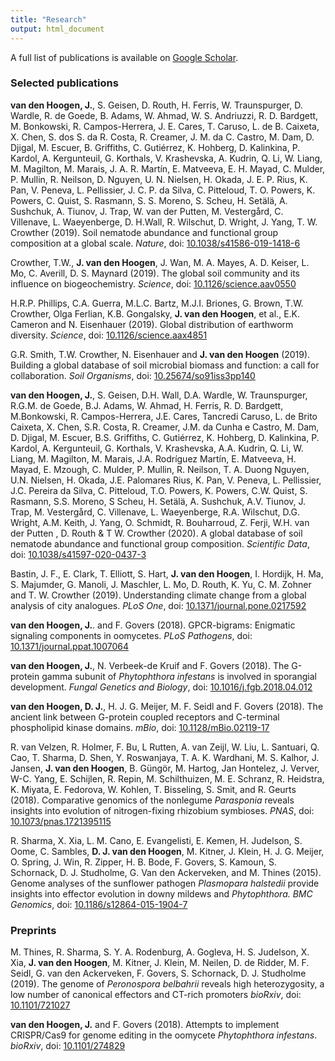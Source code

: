 ```yaml
---
title: "Research"
output: html_document
---
```


<link rel="stylesheet" href="styles.css" type="text/css">

<!-- ## Crowther Lab, ETH Zürich -->
A full list of publications is available on [Google Scholar](https://scholar.google.com/citations?user=0Pl8Q1EAAAAJ&hl=en).

### Selected publications

**van den Hoogen, J.**, S. Geisen, D. Routh, H. Ferris, W. Traunspurger, D. Wardle, R. de Goede, B. Adams, W. Ahmad, W. S. Andriuzzi, R. D. Bardgett, M. Bonkowski, R. Campos-Herrera, J. E. Cares, T. Caruso, L. de B. Caixeta, X. Chen, S. dos S. da R. Costa, R. Creamer, J. M. da C. Castro, M. Dam, D. Djigal, M. Escuer, B. Griffiths, C. Gutiérrez, K. Hohberg, D. Kalinkina, P. Kardol, A. Kergunteuil, G. Korthals, V. Krashevska, A. Kudrin, Q. Li, W. Liang, M. Magilton, M. Marais, J. A. R. Martín, E. Matveeva, E. H. Mayad, C. Mulder, P. Mullin, R. Neilson, D. Nguyen, U. N. Nielsen, H. Okada, J. E. P. Rius, K. Pan, V. Peneva, L. Pellissier, J. C. P. da Silva, C. Pitteloud, T. O. Powers, K. Powers, C. Quist, S. Rasmann, S. S. Moreno, S. Scheu, H. Setälä, A. Sushchuk, A. Tiunov, J. Trap, W. van der Putten, M. Vestergård, C. Villenave, L. Waeyenberge, D. H.Wall, R. Wilschut, D. Wright, J. Yang, T. W. Crowther (2019). Soil nematode abundance and functional group composition at a global scale. *Nature*, doi: [10.1038/s41586-019-1418-6](https://www.nature.com/articles/s41586-019-1418-6)

Crowther, T.W., **J. van den Hoogen**, J. Wan, M. A. Mayes, A. D. Keiser, L. Mo, C. Averill, D. S. Maynard (2019). The global soil community and its influence on biogeochemistry. *Science*, doi: [10.1126/science.aav0550](https://science.sciencemag.org/content/365/6455/eaav0550)

H.R.P. Phillips, C.A. Guerra, M.L.C. Bartz, M.J.I. Briones, G. Brown, T.W. Crowther, Olga Ferlian, K.B. Gongalsky, **J. van den Hoogen**, et al., E.K. Cameron and N. Eisenhauer (2019). Global distribution of earthworm diversity. *Science*, doi: [10.1126/science.aax4851](https://doi.org/10.1126/science.aax4851)

G.R. Smith, T.W. Crowther, N. Eisenhauer and **J. van den Hoogen** (2019). Building a global database of soil microbial biomass and function: a call for collaboration. *Soil Organisms*, doi: [10.25674/so91iss3pp140](http://soil-organisms.org/index.php/SO/article/view/112)

**van den Hoogen, J.**, S. Geisen, D.H. Wall, D.A. Wardle, W. Traunspurger, R.G.M. de Goede, B.J. Adams, W. Ahmad, H. Ferris, R. D. Bardgett, M.Bonkowski, R. Campos-Herrera, J.E. Cares, Tancredi Caruso, L. de Brito Caixeta, X. Chen, S.R. Costa, R. Creamer, J.M. da Cunha e Castro, M. Dam, D. Djigal, M. Escuer, B.S. Griffiths, C. Gutiérrez, K. Hohberg, D. Kalinkina, P. Kardol, A. Kergunteuil, G. Korthals, V. Krashevska, A.A. Kudrin, Q. Li, W. Liang, M. Magilton, M. Marais, J.A. Rodríguez Martín, E. Matveeva, H. Mayad, E. Mzough, C. Mulder, P. Mullin, R. Neilson, T. A. Duong Nguyen, U.N. Nielsen, H. Okada, J.E. Palomares Rius, K. Pan, V. Peneva, L. Pellissier, J.C. Pereira da Silva, C. Pitteloud, T.O. Powers, K. Powers, C.W. Quist, S. Rasmann, S.S. Moreno, S Scheu, H. Setälä, A. Sushchuk, A.V. Tiunov, J. Trap, M. Vestergård, C. Villenave, L. Waeyenberge, R.A. Wilschut, D.G. Wright, A.M. Keith, J. Yang, O. Schmidt, R. Bouharroud, Z. Ferji, W.H. van der Putten , D. Routh & T W. Crowther (2020). A global database of soil nematode abundance and functional group composition. *Scientific Data*, doi: [10.1038/s41597-020-0437-3](https://www.nature.com/articles/s41597-020-0437-3)

Bastin, J. F., E. Clark, T. Elliott, S. Hart, **J. van den Hoogen**, I. Hordijk, H. Ma, S. Majumder, G. Manoli, J. Maschler, L. Mo, D. Routh, K. Yu, C. M. Zohner and T. W. Crowther (2019). Understanding climate change from a global analysis of city analogues. *PLoS One*, doi: [10.1371/journal.pone.0217592](https://journals.plos.org/plosone/article?id=10.1371/journal.pone.0217592)

**van den Hoogen, J.**. and F. Govers (2018). GPCR-bigrams: Enigmatic signaling components in oomycetes. *PLoS Pathogens*, doi: [10.1371/journal.ppat.1007064](https://journals.plos.org/plospathogens/article?id=10.1371/journal.ppat.1007064)

**van den Hoogen, J.**, N. Verbeek-de Kruif and F. Govers (2018). The G-protein gamma subunit of *Phytophthora infestans* is involved in sporangial development. *Fungal Genetics and Biology*, doi: [10.1016/j.fgb.2018.04.012](https://www.sciencedirect.com/science/article/pii/S1087184518300719)

**van den Hoogen, D. J.**, H. J. G. Meijer, M. F. Seidl and F. Govers (2018). The ancient link between G-protein coupled receptors and C-terminal phospholipid kinase domains. *mBio*, doi: [10.1128/mBio.02119-17](https://mbio.asm.org/content/9/1/e02119-17)

R. van Velzen, R. Holmer, F. Bu, L Rutten, A. van Zeijl, W. Liu, L. Santuari, Q. Cao, T. Sharma, D. Shen, Y. Roswanjaya, T. A. K. Wardhani, M. S. Kalhor, J. Jansen, **J. van den Hoogen**, B. Güngör, M. Hartog, Jan Hontelez, J. Verver, W-C. Yang, E. Schijlen, R. Repin, M. Schilthuizen, M. E. Schranz, R. Heidstra, K. Miyata, E. Fedorova, W. Kohlen, T. Bisseling, S. Smit, and R. Geurts (2018). Comparative genomics of the nonlegume *Parasponia* reveals insights into evolution of nitrogen-fixing rhizobium symbioses. *PNAS*, doi: [10.1073/pnas.1721395115](https://www.pnas.org/content/115/20/E4700)

R. Sharma, X. Xia, L. M. Cano, E. Evangelisti, E. Kemen, H. Judelson, S. Oome, C. Sambles, **D. J. van den Hoogen**, M. Kitner, J. Klein, H. J. G. Meijer, O. Spring, J. Win, R. Zipper, H. B. Bode, F. Govers, S. Kamoun, S. Schornack, D. J. Studholme, G. Van den Ackerveken, and M. Thines (2015). Genome analyses of the sunflower pathogen *Plasmopara halstedii* provide insights into effector evolution in downy mildews and *Phytophthora.* *BMC Genomics*, doi: [10.1186/s12864-015-1904-7](https://bmcgenomics.biomedcentral.com/articles/10.1186/s12864-015-1904-7)

### Preprints
M. Thines, R. Sharma, S. Y. A. Rodenburg, A. Gogleva, H. S. Judelson, X. Xia, **J. van den Hoogen**, M. Kitner, J. Klein, M. Neilen, D. de Ridder, M. F. Seidl, G. van den Ackerveken, F. Govers, S. Schornack, D. J. Studholme (2019). The genome of *Peronospora belbahrii* reveals high heterozygosity, a low number of canonical effectors and CT-rich promoters *bioRxiv*, doi: [10.1101/721027](https://www.biorxiv.org/content/10.1101/721027v1)

**van den Hoogen, J.** and F. Govers (2018). Attempts to implement CRISPR/Cas9 for genome editing in the oomycete *Phytophthora infestans*. *bioRxiv*, doi: [10.1101/274829](https://www.biorxiv.org/content/10.1101/274829v2)
